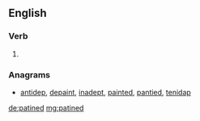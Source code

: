 ==English==

===Verb===
{{head|en|verb form}}

# {{en-past of|patine}}

===Anagrams===
* [[antidep#English|antidep]], [[depaint#English|depaint]], [[inadept#English|inadept]], [[painted#English|painted]], [[pantied#English|pantied]], [[tenidap#English|tenidap]]

[[de:patined]]
[[mg:patined]]